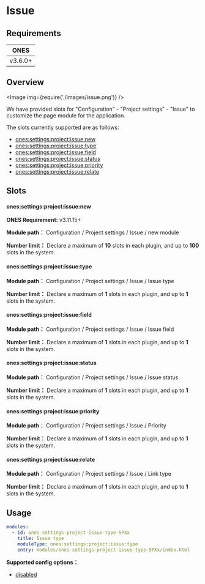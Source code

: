 # Issue

## Requirements

|  ONES   |
| :-----: |
| v3.6.0+ |

## Overview

<Image img={require('./images/issue.png')} />

We have provided slots for "Configuration" - "Project settings" - "Issue" to customize the page module for the application.

The slots currently supported are as follows:

- [ones:settings:project:issue:new](#onessettingsprojectissuenew)
- [ones:settings:project:issue:type](#onessettingsprojectissuetype)
- [ones:settings:project:issue:field](#onessettingsprojectissuefield)
- [ones:settings:project:issue:status](#onessettingsprojectissuestatus)
- [ones:settings:project:issue:priority](#onessettingsprojectissuepriority)
- [ones:settings:project:issue:relate](#onessettingsprojectissuerelate)

## Slots

#### ones:settings:project:issue:new

**ONES Requirement:** v3.11.15+

**Module path：** Configuration / Project settings / Issue / new module

**Number limit：** Declare a maximum of **10** slots in each plugin, and up to **100** slots in the system.

#### ones:settings:project:issue:type

**Module path：** Configuration / Project settings / Issue / Issue type

**Number limit：** Declare a maximum of **1** slots in each plugin, and up to **1** slots in the system.

#### ones:settings:project:issue:field

**Module path：** Configuration / Project settings / Issue / Issue field

**Number limit：** Declare a maximum of **1** slots in each plugin, and up to **1** slots in the system.

#### ones:settings:project:issue:status

**Module path：** Configuration / Project settings / Issue / Issue status

**Number limit：** Declare a maximum of **1** slots in each plugin, and up to **1** slots in the system.

#### ones:settings:project:issue:priority

**Module path：** Configuration / Project settings / Issue / Priority

**Number limit：** Declare a maximum of **1** slots in each plugin, and up to **1** slots in the system.

#### ones:settings:project:issue:relate

**Module path：** Configuration / Project settings / Issue / Link type

**Number limit：** Declare a maximum of **1** slots in each plugin, and up to **1** slots in the system.

## Usage

```yaml
modules:
  - id: ones-settings-project-issue-type-5PXx
    title: Issue type
    moduleType: ones:settings:project:issue:type
    entry: modules/ones-settings-project-issue-type-5PXx/index.html
```

**Supported config options：**

- [disabled](../../../../../../reference/config/plugin.yaml#disabled)
